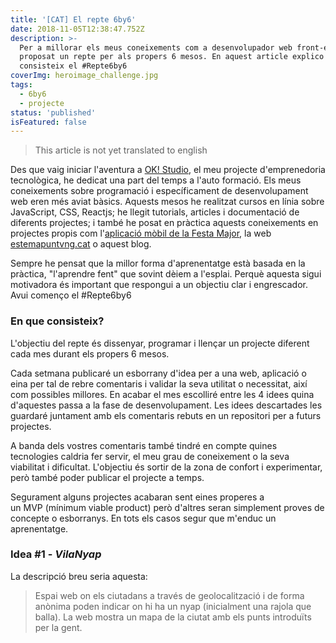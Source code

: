 ```yaml
---
title: '[CAT] El repte 6by6'
date: 2018-11-05T12:38:47.752Z
description: >-
  Per a millorar els meus coneixements com a desenvolupador web front-end m'he
  proposat un repte per als propers 6 mesos. En aquest article explico en què
  consisteix el #Repte6by6
coverImg: heroimage_challenge.jpg
tags:
  - 6by6
  - projecte
status: 'published'
isFeatured: false
---
```

> This article is not yet translated to english

Des que vaig iniciar l'aventura a [OK! Studio](https://www.okstudio.tech/), el meu projecte d'emprenedoria tecnològica, he dedicat una part del temps a l'auto formació. Els meus coneixements sobre programació i específicament de desenvolupament web eren més aviat bàsics. Aquests mesos he realitzat cursos en línia sobre JavaScript, CSS, Reactjs; he llegit tutorials, articles i documentació de diferents projectes; i també he posat en pràctica aquests coneixements en projectes propis com l'[aplicació mòbil de la Festa Major](https://www.okstudio.tech/aplicacio-festa-major-vilanova), la web [estemapuntvng.cat](https://www.estemapuntvng.cat/) o aquest blog.

Sempre he pensat que la millor forma d'aprenentatge està basada en la pràctica, "l'aprendre fent" que sovint dèiem a l'esplai. Perquè aquesta sigui motivadora és important que respongui a un objectiu clar i engrescador. Avui començo el #Repte6by6



### En que consisteix?

L'objectiu del repte és dissenyar, programar i llençar un projecte diferent cada mes durant els propers 6 mesos.

Cada setmana publicaré un esborrany d'idea per a una web, aplicació o eina per tal de rebre comentaris i validar la seva utilitat o necessitat, així com possibles millores. En acabar el mes escolliré entre les 4 idees quina d'aquestes passa a la fase de desenvolupament. Les idees descartades les guardaré juntament amb els comentaris rebuts en un repositori per a futurs projectes.

A banda dels vostres comentaris també tindré en compte quines tecnologies caldria fer servir, el meu grau de coneixement o la seva viabilitat i dificultat. L'objectiu és sortir de la zona de confort i experimentar, però també poder publicar el projecte a temps.

Segurament alguns projectes acabaran sent eines properes a un MVP (mínimum viable product) però d'altres seran simplement proves de concepte o esborranys. En tots els casos segur que m'enduc un aprenentatge.

### Idea #1 - _VilaNyap_

La descripció breu seria aquesta:

> Espai web on els ciutadans a través de geolocalització i de forma anònima poden indicar on hi ha un nyap (inicialment una rajola que balla). La web mostra un mapa de la ciutat amb els punts introduïts per la gent.
